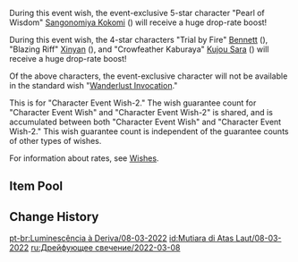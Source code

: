 {{Wish
|name              = Drifting Luminescence 2022-03-08
|image             = Drifting Luminescence 2022-03-08.png
|type              = Character Event
|type2             = Character Event-2
|duration          = event
|time_start        = 2022-03-08 18:00:00
|time_end          = 2022-03-29 14:59:59
|link              = https://genshin.hoyoverse.com/en/news/detail/19830
|preceding         = Everbloom Violet/2022-02-16
|succeeding        = Azure Excursion/2022-03-30
|succeeding2       = Ballad in Goblets/2022-03-30
|alongside         = Reign of Serenity/2022-03-08
|alongside2        = Epitome Invocation/2022-03-08
|previous          = Drifting Luminescence/2021-09-21
}}
During this event wish, the event-exclusive 5-star character "Pearl of Wisdom" [[Sangonomiya Kokomi]] ({{Hydro}}) will receive a huge drop-rate boost!

During this event wish, the 4-star characters "Trial by Fire" [[Bennett]] ({{Pyro}}), "Blazing Riff" [[Xinyan]] ({{Pyro}}), and "Crowfeather Kaburaya" [[Kujou Sara]] ({{Electro}}) will receive a huge drop-rate boost!

Of the above characters, the event-exclusive character will not be available in the standard wish "[[Wanderlust Invocation]]."

This is for "Character Event Wish-2." The wish guarantee count for "Character Event Wish" and "Character Event Wish-2" is shared, and is accumulated between both "Character Event Wish" and "Character Event Wish-2." This wish guarantee count is independent of the guarantee counts of other types of wishes.

For information about rates, see [[Wishes]].

==Item Pool==
{{Wish Pool
|^Sangonomiya Kokomi
|^Bennett
|^Xinyan
|^Kujou Sara
|Diluc
|Jean
|Keqing
|Mona
|Qiqi
|Barbara
|Beidou
|Chongyun
|Diona
|Fischl
|Gorou
|Ningguang
|Noelle
|Razor
|Rosaria
|Sayu
|Sucrose
|Thoma
|Xiangling
|Xingqiu
|Yanfei
|Yun Jin
|Dragon's Bane
|Eye of Perception
|Favonius Codex
|Favonius Greatsword
|Favonius Lance
|Favonius Sword
|Favonius Warbow
|Lion's Roar
|Rainslasher
|Rust
|Sacrificial Bow
|Sacrificial Fragments
|Sacrificial Greatsword
|Sacrificial Sword
|The Bell
|The Flute
|The Stringless
|The Widsith
|Black Tassel
|Bloodtainted Greatsword
|Cool Steel
|Debate Club
|Emerald Orb
|Ferrous Shadow
|Harbinger of Dawn
|Magic Guide
|Raven Bow
|Sharpshooter's Oath
|Skyrider Sword
|Slingshot
|Thrilling Tales of Dragon Slayers
}}

==Change History==
{{Change History|2.5}}

[[pt-br:Luminescência à Deriva/08-03-2022]]
[[id:Mutiara di Atas Laut/08-03-2022]]
[[ru:Дрейфующее свечение/2022-03-08]]